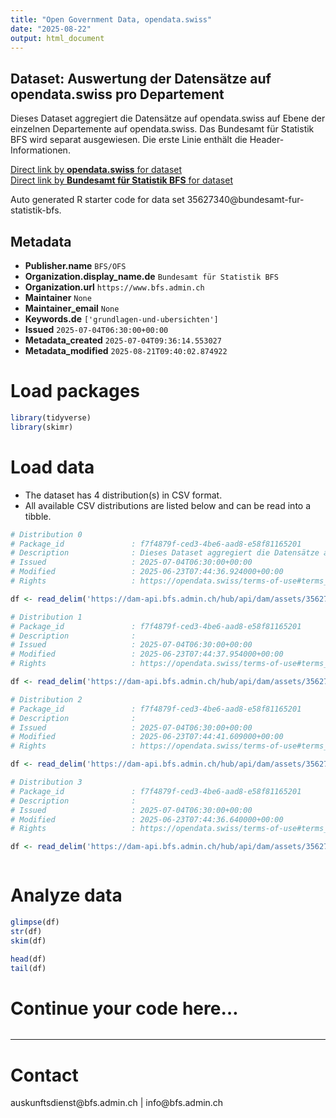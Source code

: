 ```yaml
---
title: "Open Government Data, opendata.swiss"
date: "2025-08-22"
output: html_document
---
```


## Dataset: Auswertung der Datensätze auf opendata.swiss pro Departement

Dieses Dataset aggregiert die Datensätze auf opendata.swiss auf Ebene der einzelnen Departemente auf opendata.swiss. Das Bundesamt für Statistik BFS wird separat ausgewiesen. Die erste Linie enthält die Header-Informationen.

[Direct link by **opendata.swiss** for dataset](https://opendata.swiss/de/dataset/auswertung-der-datensatze-auf-opendata-swiss-pro-departement1)<br>
[Direct link by **Bundesamt für Statistik BFS** for dataset](https://www.bfs.admin.ch/asset/de/ts-d-00.02-OGD-02)

Auto generated R starter code for data set 35627340@bundesamt-fur-statistik-bfs.

## Metadata

- **Publisher.name** `BFS/OFS`
- **Organization.display_name.de** `Bundesamt für Statistik BFS`
- **Organization.url** `https://www.bfs.admin.ch`
- **Maintainer** `None`
- **Maintainer_email** `None`
- **Keywords.de** `['grundlagen-und-ubersichten']`
- **Issued** `2025-07-04T06:30:00+00:00`
- **Metadata_created** `2025-07-04T09:36:14.553027`
- **Metadata_modified** `2025-08-21T09:40:02.874922`


# Load packages

```r

library(tidyverse)
library(skimr)

```

# Load data

-   The dataset has 4 distribution(s) in CSV format.
-   All available CSV distributions are listed below and can be read into a tibble.

```r

# Distribution 0
# Package_id               : f7f4879f-ced3-4be6-aad8-e58f81165201
# Description              : Dieses Dataset aggregiert die Datensätze auf opendata.swiss auf Ebene der einzelnen Departemente auf opendata.swiss. Das Bundesamt für Statistik BFS wird separat ausgewiesen. Die erste Linie enthält die Header-Informationen.
# Issued                   : 2025-07-04T06:30:00+00:00
# Modified                 : 2025-06-23T07:44:36.924000+00:00
# Rights                   : https://opendata.swiss/terms-of-use#terms_open

df <- read_delim('https://dam-api.bfs.admin.ch/hub/api/dam/assets/35627350/master')

# Distribution 1
# Package_id               : f7f4879f-ced3-4be6-aad8-e58f81165201
# Description              : 
# Issued                   : 2025-07-04T06:30:00+00:00
# Modified                 : 2025-06-23T07:44:37.954000+00:00
# Rights                   : https://opendata.swiss/terms-of-use#terms_open

df <- read_delim('https://dam-api.bfs.admin.ch/hub/api/dam/assets/35627354/master')

# Distribution 2
# Package_id               : f7f4879f-ced3-4be6-aad8-e58f81165201
# Description              : 
# Issued                   : 2025-07-04T06:30:00+00:00
# Modified                 : 2025-06-23T07:44:41.609000+00:00
# Rights                   : https://opendata.swiss/terms-of-use#terms_open

df <- read_delim('https://dam-api.bfs.admin.ch/hub/api/dam/assets/35627357/master')

# Distribution 3
# Package_id               : f7f4879f-ced3-4be6-aad8-e58f81165201
# Description              : 
# Issued                   : 2025-07-04T06:30:00+00:00
# Modified                 : 2025-06-23T07:44:36.640000+00:00
# Rights                   : https://opendata.swiss/terms-of-use#terms_open

df <- read_delim('https://dam-api.bfs.admin.ch/hub/api/dam/assets/35627359/master')



```

# Analyze data

```r

glimpse(df)
str(df)
skim(df)

head(df)
tail(df)

```

# Continue your code here...

```r

```

------------------------------------------------------------------------

# Contact

auskunftsdienst@bfs.admin.ch | info@bfs.admin.ch

